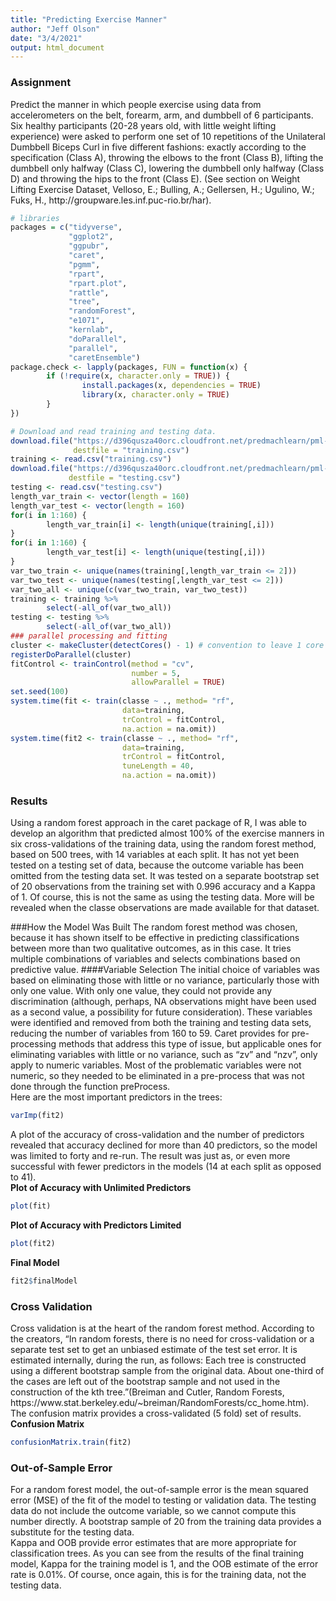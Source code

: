 ```yaml
---
title: "Predicting Exercise Manner"
author: "Jeff Olson"
date: "3/4/2021"
output: html_document
---
```

### Assignment
Predict the manner in which people exercise using data from accelerometers on the belt, forearm, arm, and dumbbell of 6 participants. Six healthy participants (20-28 years old, with little weight lifting experience) were asked to perform one set of 10 repetitions of the Unilateral Dumbbell Biceps Curl in five different fashions: exactly according to the specification (Class A), throwing the elbows to the front (Class B), lifting the dumbbell only halfway (Class C), lowering the dumbbell only halfway (Class D) and throwing the hips to the front (Class E). (See section on Weight Lifting Exercise Dataset, Velloso, E.; Bulling, A.; Gellersen, H.; Ugulino, W.; Fuks, H., http://groupware.les.inf.puc-rio.br/har).  
```r
# libraries
packages = c("tidyverse", 
             "ggplot2", 
             "ggpubr", 
             "caret", 
             "pgmm", 
             "rpart", 
             "rpart.plot", 
             "rattle",
             "tree", 
             "randomForest",
             "e1071",
             "kernlab",
             "doParallel",
             "parallel",
             "caretEnsemble")
package.check <- lapply(packages, FUN = function(x) {
        if (!require(x, character.only = TRUE)) {
                install.packages(x, dependencies = TRUE)
                library(x, character.only = TRUE)
        }
})

# Download and read training and testing data. 
download.file("https://d396qusza40orc.cloudfront.net/predmachlearn/pml-training.csv", 
              destfile = "training.csv")
training <- read.csv("training.csv")
download.file("https://d396qusza40orc.cloudfront.net/predmachlearn/pml-testing.csv",
             destfile = "testing.csv")
testing <- read.csv("testing.csv")
length_var_train <- vector(length = 160)
length_var_test <- vector(length = 160)
for(i in 1:160) {
        length_var_train[i] <- length(unique(training[,i]))
}
for(i in 1:160) {
        length_var_test[i] <- length(unique(testing[,i]))
}
var_two_train <- unique(names(training[,length_var_train <= 2]))
var_two_test <- unique(names(testing[,length_var_test <= 2]))
var_two_all <- unique(c(var_two_train, var_two_test))
training <- training %>%
        select(-all_of(var_two_all))
testing <- testing %>%
        select(-all_of(var_two_all))            
### parallel processing and fitting
cluster <- makeCluster(detectCores() - 1) # convention to leave 1 core for OS
registerDoParallel(cluster)
fitControl <- trainControl(method = "cv",
                           number = 5,
                           allowParallel = TRUE)
set.seed(100)
system.time(fit <- train(classe ~ ., method= "rf",
                         data=training,
                         trControl = fitControl,
                         na.action = na.omit))
system.time(fit2 <- train(classe ~ ., method= "rf",
                         data=training,
                         trControl = fitControl,
                         tuneLength = 40,
                         na.action = na.omit))
```
### Results
Using a random forest approach in the caret package of R, I was able to develop an algorithm that predicted almost 100% of the exercise manners in six cross-validations of the training data, using the random forest method, based on 500 trees, with 14 variables at each split. It has not yet been tested on a testing set of data, because the outcome variable has been omitted from the testing data set. It was tested on a separate bootstrap set of 20 observations from the training set with 0.996 accuracy and a Kappa of 1. Of course, this is not the same as using the testing data. More will be revealed when the classe observations are made available for that dataset.   

###How the Model Was Built 
The random forest method was chosen, because it has shown itself to be effective in predicting classifications between more than two qualitative outcomes, as in this case. It tries multiple combinations of variables and selects combinations based on predictive value. 
####Variable Selection
The initial choice of variables was based on eliminating those with little or no variance, particularly those with only one value. With only one value, they could not provide any discrimination (although, perhaps, NA observations might have been used as a second value, a possibility for future consideration). These variables were identified and removed from both the training and testing data sets, reducing the number of variables from 160 to 59. Caret provides for pre-processing methods that address this type of issue, but applicable ones for eliminating variables with little or no variance, such as "zv" and "nzv", only apply to numeric variables. Most of the problematic variables were not numeric, so they needed to be eliminated in a pre-process that was not done through the function preProcess.  
Here are the most important predictors in the trees:
```r
varImp(fit2)
```

A plot of the accuracy of cross-validation and the number of predictors revealed that accuracy declined for more than 40 predictors, so the model was limited to forty and re-run. The result was just as, or even more successful with fewer predictors in the models (14 at each split as opposed to 41).  
**Plot of Accuracy with Unlimited Predictors**  
```r
plot(fit)
```
**Plot of Accuracy with Predictors Limited**  
```r
plot(fit2)
```
**Final Model**  
```r
fit2$finalModel
```
### Cross Validation  
Cross validation is at the heart of the random forest method. According to the creators, "In random forests, there is no need for cross-validation or a separate test set to get an unbiased estimate of the test set error. It is estimated internally, during the run, as follows: Each tree is constructed using a different bootstrap sample from the original data. About one-third of the cases are left out of the bootstrap sample and not used in the construction of the kth tree."(Breiman and Cutler, Random Forests, https://www.stat.berkeley.edu/~breiman/RandomForests/cc_home.htm).
The confusion matrix provides a cross-validated (5 fold) set of results. 
**Confusion Matrix**  
```r
confusionMatrix.train(fit2)
```
### Out-of-Sample Error
For a random forest model, the out-of-sample error is the mean squared error (MSE) of the fit of the model to testing or validation data. The testing data do not include the outcome variable, so we cannot compute this number directly. A bootstrap sample of 20 from the training data provides a substitute for the testing data.  
Kappa and OOB provide error estimates that are more appropriate for classification trees. As you can see from the results of the final training model, Kappa for the training model is 1, and the OOB estimate of the error rate is 0.01%. Of course, once again, this is for the training data, not the testing data.
